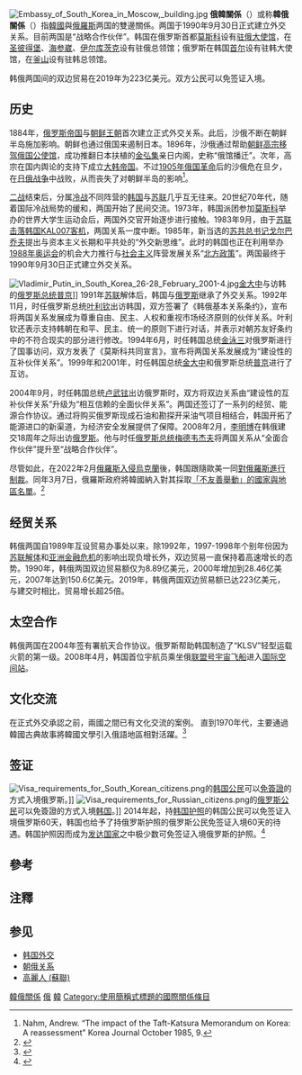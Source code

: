 {{Infobox bilateral relations|韓國－俄羅斯|South Korea|Russia|map=Russia South Korea Locator.svg|mission1=[[韓國駐俄羅斯大使館|韓國駐俄羅斯大使館]]|mission2={{Link-ko|俄羅斯駐韓大使館|주한 러시아 대사관}}}}
[[Image:Embassy_of_South_Korea_in_Moscow,_building.jpg|thumb]]
'''俄韓關係'''（{{lang-ru|Российско-южнокорейские отношения}}）或称'''韓俄關係'''（{{lang-ko|한러 관계}}）指[[韓國|韓國]]與[[俄羅斯|俄羅斯]]两国的雙邊關係。两国于1990年9月30日正式建立外交关系。目前两国是“战略合作伙伴”。韩国在俄罗斯首都[[莫斯科|莫斯科]]设有[[韓國駐俄羅斯大使館|驻俄大使馆]]，在[[圣彼得堡|圣彼得堡]]、[[海参崴|海参崴]]、[[伊尔库茨克|伊尔库茨克]]设有驻俄总领馆；俄罗斯在韩国[[首尔|首尔]]设有驻韩大使馆，在[[釜山|釜山]]设有驻韩总领馆{{r|fa}}。

韩俄两国间的双边贸易在2019年为223亿美元。双方公民可以免签证入境。

==历史==
1884年，[[俄罗斯帝国|俄罗斯帝国]]与[[朝鲜王朝|朝鲜王朝]]首次建立正式外交关系。此后，沙俄不断在朝鲜半岛施加影响。朝鲜也通过俄国来遏制日本{{r|torkunov}}。1896年，沙俄通过帮助[[俄馆播迁|朝鲜高宗移驾俄国公使馆]]，成功推翻日本扶植的[[金弘集_(朝鮮)|金弘集]]亲日内阁，史称“俄馆播迁”{{r|曹中屏|杨雨蕾|张明扬|page1=200|page2=177}}。次年，高宗在国内舆论的支持下成立[[大韩帝国|大韩帝国]]。不过[[1905年俄国革命|1905年俄国革命]]后的沙俄危在旦夕，在[[日俄战争|日俄战争]]中战败，从而丧失了对朝鲜半岛的影响{{r|杨雨蕾|page=190}}<ref>Nahm, Andrew. “The impact of the Taft-Katsura Memorandum on Korea: A reassessment” Korea Journal October 1985, 9.</ref>。

[[第二次世界大战|二战]]结束后，分属[[冷战|冷战]]不同阵营的[[韩国|韩国]]与[[苏联|苏联]]几乎互无往来。20世纪70年代，随着国际冷战局势的缓和，两国开始了民间交流。1973年，韩国派团参加[[莫斯科|莫斯科]]举办的世界大学生运动会后，两国外交官开始逐步进行接触。1983年9月，由于[[大韓航空007號班機空難|苏联击落韩国KAL007客机]]，两国关系一度中断。1985年，新当选的[[苏联共产党中央委员会总书记|苏共总书记]][[戈尔巴乔夫|戈尔巴乔夫]]提出与资本主义长期和平共处的“外交新思维”{{r|董向荣|朴钟锦|page1=284|page2=235}}。此时的韩国也正在利用举办[[1988年夏季奥林匹克运动会|1988年奥运会]]的机会大力推行与[[社会主义|社会主义]]阵营发展关系“[[北方政策|北方政策]]”。两国最终于1990年9月30日正式建立外交关系{{r|董向荣|page=285}}。

[[File:Vladimir_Putin_in_South_Korea_26-28_February_2001-4.jpg|thumb]][[金大中|金大中]]与访韩的[[俄罗斯总统|俄罗斯总统]][[普京|普京]]]]
1991年[[苏联|苏联]]解体后，韩国与[[俄罗斯|俄罗斯]]继承了外交关系。1992年11月，时任俄罗斯总统[[叶利钦|叶利钦]]出访韩国，双方签署了《韩俄基本关系条约》，宣布将两国关系发展成为尊重自由、民主、人权和重视市场经济原则的伙伴关系。叶利钦还表示支持韩朝在和平、民主、统一的原则下进行对话，并表示对朝苏友好条约中的不符合现实的部分进行修改。1994年6月，时任韩国总统[[金泳三|金泳三]]对俄罗斯进行了国事访问，双方发表了《莫斯科共同宣言》，宣布将两国关系发展成为“建设性的互补伙伴关系”。1999年和2001年，时任韩国总统[[金大中|金大中]]和俄罗斯总统[[普京|普京]]进行了互访。{{r|董向荣|page=285}}

2004年9月，时任韩国总统[[卢武铉|卢武铉]]出访俄罗斯时，双方将双边关系由“建设性的互补伙伴关系”升级为“相互信赖的全面伙伴关系”{{r|董向荣|page=285}}。两国还签订了一系列的经贸、能源合作协议。通过将购买俄罗斯现成石油和勘探开采油气项目相结合，韩国开拓了能源进口的新渠道，为经济安全发展提供了保障{{r|诚明|page=164}}。2008年2月，[[李明博|李明博]]在韩俄建交18周年之际出访[[俄罗斯|俄罗斯]]。他与时任[[俄罗斯总统|俄罗斯总统]][[德米特里·梅德韦杰夫|梅德韦杰夫]]将两国关系从“全面合作伙伴”提升至“战略合作伙伴”{{r|朴钟锦|page=302-305}}。

尽管如此，在2022年2月[[2022年俄罗斯入侵乌克兰|俄羅斯入侵烏克蘭]]後，韩国跟隨歐美一同[[俄烏戰爭期間的國際制裁|對俄羅斯進行制裁]]。同年3月7日，俄羅斯政府將韓國納入對其採取[[不友好國家名單|「不友善舉動」的國家與地區名單]]。{{noteTag|[[美国|美国]]、[[欧洲联盟成员国|歐盟會員國]]、[[英国|英国]]、[[日本|日本]]、[[加拿大|加拿大]]、[[挪威|挪威]]、[[新加坡|新加坡]]、[[大韩民国|韓國]]、[[瑞士|瑞士]]、[[乌克兰|乌克兰]]、[[蒙特內哥羅|蒙特內哥羅]]、[[阿尔巴尼亚|阿尔巴尼亚]]、[[安道尔|安道尔]]、[[冰岛|冰岛]]、[[列支敦斯登|列支敦斯登]]、[[摩纳哥|摩纳哥]]、[[圣马力诺|圣马力诺]]、[[北馬其頓|北馬其頓]]、[[澳大利亚|澳洲]]、[[密克罗尼西亚联邦|密克羅尼西亞]]、[[新西兰|新西兰]]，[[中華民國|臺灣]]。}}<ref>{{Cite web |url = https://www.storm.mg/article/4228158 |author = 中央社 |date = 2022年3月7日 |title = 俄羅斯「不友善」國家與地區名單 台灣也上榜 |publisher = [[風傳媒|風傳媒]] |access-date = 2022年3月8日 |archive-date = 2022年5月3日 |archive-url = https://web.archive.org/web/20220503030748/https://www.storm.mg/article/4228158 }}</ref>

==经贸关系==
韩俄两国自1989年互设贸易办事处以来，除1992年，1997-1998年个别年份因为[[苏联解体|苏联解体]]和[[亚洲金融危机|亚洲金融危机]]的影响出现负增长外，双边贸易一直保持着高速增长的态势。1990年，韩俄两国双边贸易额仅为8.89亿美元，2000年增加到28.46亿美元，2007年达到150.6亿美元{{r|董向荣|page=285-286}}。2019年，韩俄两国双边贸易额已达223亿美元，与建交时相比，贸易增长超25倍{{r|kbs}}。

==太空合作==
韩俄两国在2004年签有署航天合作协议。俄罗斯帮助韩国制造了“KLSV”轻型运载火箭的第一级{{r|kv}}。2008年4月，韩国首位宇航员乘坐俄[[联盟号宇宙飞船|联盟号宇宙飞船]]进入[[国际空间站|国际空间站]]{{r|sp}}。

==文化交流==
在正式外交承認之前，兩國之間已有文化交流的案例。 直到1970年代，主要通過韓國古典故事將韓國文學引入俄語地區相對活躍。<ref>{{cite journal |last=Kwak (곽) |first=Hyo-hwan (효환) |title=러시아어권으로 소개된 한국문학- 70년대까지 고전중심으로 활발히 소개, 80년대부터 급감 |url=http://www.daesan.or.kr/webzine_read.html?uid=1589&ho=4 |journal=Daesan Munhwa (대산문화) |access-date=2011-09-20}}</ref>

==签证==
[[File:Visa_requirements_for_South_Korean_citizens.png|thumb]]的[[韩国人口|韩国公民]]可以[[簽證#签证优惠待遇|免簽證]]的方式入境俄罗斯。]]
[[File:Visa_requirements_for_Russian_citizens.png|thumb]]的[[俄罗斯人口|俄罗斯公民]]可以免簽證的方式入境[[韩国|韩国]]。]]
{{see also|俄罗斯簽證政策|俄罗斯公民簽證要求}}
{{see also|韩国簽證政策|韩国公民簽證要求}}
2014年起，持[[韩国护照|韩国护照]]的韩国公民可以免签证入境俄罗斯60天，韩国也给予了持俄罗斯护照的俄罗斯公民免签证入境60天的待遇。韩国护照因而成为[[发达国家|发达国家]]之中极少数可免签证入境俄罗斯的护照。<ref>{{Cite web |url=http://www.mid.ru/ru/foreign_policy/news/-/asset_publisher/cKNonkJE02Bw/content/id/84682 |title=存档副本 |accessdate=2017-10-14 |archive-date=2017-10-14 |archive-url=https://web.archive.org/web/20171014083741/http://www.mid.ru/ru/foreign_policy/news/-/asset_publisher/cKNonkJE02Bw/content/id/84682 |dead-url=no }}</ref>

== 參考 ==
{{Reflist|refs=
<ref name="朴钟锦">{{cite book |author=朴钟锦|coauthors= |title=《韩国政治经济与外交》|year=2013 |publisher=知识产权出版社 |location=北京|isbn=978-7-5130-2476-1 }}</ref>
<ref name="董向荣">{{cite book | language = | author = 董向荣 | coauthors =  | title=《韩国》| date =2009年5月 | location =北京 | publisher =社会科学文献出版社 | ISBN = 9787509707326 }}</ref>
<ref name="杨雨蕾">{{cite book | language = | authors = 杨雨蕾 等  | title =《韩国的历史与文化》 | date = 2011年6月 | location =广州 | publisher = 中山大学出版社 | ISBN = 9787306038999 | ref =}}</ref>
<ref name="曹中屏">{{cite book |author=（曹中屏 |translator = |title=《朝鲜近代史》 |year=1993年1月 |publisher=东方出版社 |location=北京 |ISBN = 7-5060-0336-8 }}</ref>
<ref name="诚明">{{cite book | author =诚明 编著| coauthors =  | title =《卢武铉传》 | date =2009年11月 | location =北京 | publisher =新世界出版社 | ISBN =978-7-5104-0666-9}}</ref>
<ref name="张明扬" >{{cite journal |title= 大韩帝国的建立与衰亡 |author=张明扬  |journal=《现代阅读》 |date=2015年第11期}}</ref>
<ref name=torkunov>A. Torkunov, V. Denisov, [http://www.torkunov.mgimo.ru/s_r-k.php Россия - Корея: взгляд из прошлого в настоящее] {{Wayback|url=http://www.torkunov.mgimo.ru/s_r-k.php |date=20160402095444 }} (Russia – Korea: a view from the past into the present)</ref>
<ref name="fa">{{cite web |url=https://www.mofa.go.kr/eng/nation/m_4902/view.do?seq=116 |title=Russia |publisher=Ministry of Foreign Affairs, Republic of Korea |accessdate=2021-09-05 |archive-date=2021-07-06 |archive-url=https://web.archive.org/web/20210706233119/https://www.mofa.go.kr/eng/nation/m_4902/view.do?seq=116 |dead-url=no }}</ref>
<ref name="kv">{{cite web |url=https://news.ifeng.com/c/7fYmuZDQH7D |title=韩国总统表示韩俄两国将继续进行太空合作 |publisher= 凤凰网|date=2008-09-30}}</ref>
<ref name="sp">{{cite web |url=http://news.cctv.com/world/20080422/107486.shtml |title=韩国首位宇航员：太空之旅令人难忘 |publisher= 央视网|date=2008-04-22}}</ref>
<ref name="kbs">{{cite web |url=http://world.kbs.co.kr/service/contents_view.htm?lang=c&board_seq=391728 |title=韩俄建交30周年 贸易规模增长超过25倍 |publisher= 韩联社 |date=2020-10-03}}</ref>
}}

==注釋==
{{noteFoot}}

==参见==
*[[韩国外交|韩国外交]]
*[[朝俄关系|朝俄关系]]
*[[高麗人_(蘇聯)|高麗人 (蘇聯)]]


{{韓國外交}}
{{俄羅斯外交}}

[[Category:韓俄關係|]]
[[Category:韓國雙邊關係|俄]]
[[Category:俄羅斯雙邊關係|韓]]
[[Category:使用簡稱式標題的國際關係條目|Category:使用簡稱式標題的國際關係條目]]